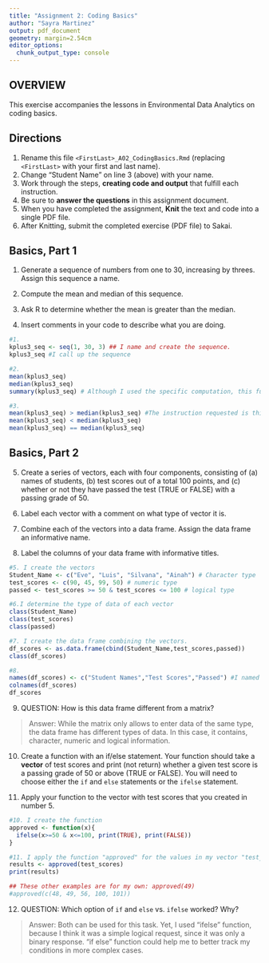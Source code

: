 ```yaml
---
title: "Assignment 2: Coding Basics"
author: "Sayra Martinez"
output: pdf_document
geometry: margin=2.54cm
editor_options: 
  chunk_output_type: console
---
```


## OVERVIEW

This exercise accompanies the lessons in Environmental Data Analytics on coding basics.

## Directions

1.  Rename this file `<FirstLast>_A02_CodingBasics.Rmd` (replacing `<FirstLast>` with your first and last name).
2.  Change "Student Name" on line 3 (above) with your name.
3.  Work through the steps, **creating code and output** that fulfill each instruction.
4.  Be sure to **answer the questions** in this assignment document.
5.  When you have completed the assignment, **Knit** the text and code into a single PDF file.
6.  After Knitting, submit the completed exercise (PDF file) to Sakai.

## Basics, Part 1

1.  Generate a sequence of numbers from one to 30, increasing by threes. Assign this sequence a name.

2.  Compute the mean and median of this sequence.

3.  Ask R to determine whether the mean is greater than the median.

4.  Insert comments in your code to describe what you are doing.

```r
#1. 
kplus3_seq <- seq(1, 30, 3) ## I name and create the sequence.
kplus3_seq #I call up the sequence

#2. 
mean(kplus3_seq)
median(kplus3_seq)
summary(kplus3_seq) # Although I used the specific computation, this function also returns the requested values.

#3.
mean(kplus3_seq) > median(kplus3_seq) #The instruction requested is this, but as it is false, below I also asked to determine if it's less or equal to the median.
mean(kplus3_seq) < median(kplus3_seq)
mean(kplus3_seq) == median(kplus3_seq)
```

## Basics, Part 2

5.  Create a series of vectors, each with four components, consisting of (a) names of students, (b) test scores out of a total 100 points, and (c) whether or not they have passed the test (TRUE or FALSE) with a passing grade of 50.

6.  Label each vector with a comment on what type of vector it is.

7.  Combine each of the vectors into a data frame. Assign the data frame an informative name.

8.  Label the columns of your data frame with informative titles.

```r
#5. I create the vectors
Student_Name <- c("Eve", "Luis", "Silvana", "Ainah") # Character type
test_scores <- c(90, 45, 99, 50) # numeric type
passed <- test_scores >= 50 & test_scores <= 100 # logical type

#6.I determine the type of data of each vector
class(Student_Name)
class(test_scores)
class(passed)

#7. I create the data frame combining the vectors.
df_scores <- as.data.frame(cbind(Student_Name,test_scores,passed))
class(df_scores)

#8.
names(df_scores) <- c("Student Names","Test Scores","Passed") #I named the columns
colnames(df_scores)
df_scores
```

9.  QUESTION: How is this data frame different from a matrix?

> Answer:
While the matrix only allows to enter data of the same type, the data frame has different types of data. In this case, it contains, character, numeric and logical information.

10. Create a function with an if/else statement. Your function should take a **vector** of test scores and print (not return) whether a given test score is a passing grade of 50 or above (TRUE or FALSE). You will need to choose either the `if` and `else` statements or the `ifelse` statement. 

11. Apply your function to the vector with test scores that you created in number 5.

```r
#10. I create the function
approved <- function(x){
  ifelse(x>=50 & x<=100, print(TRUE), print(FALSE))
}

#11. I apply the function "approved" for the values in my vector "test_scores"
results <- approved(test_scores)
print(results)

## These other examples are for my own: approved(49)
#approved(c(48, 49, 56, 100, 101))
```

12. QUESTION: Which option of `if` and `else` vs. `ifelse` worked? Why?

> Answer:
Both can be used for this task. Yet, I used "ifelse" function, because I think it was a simple logical request, since it was only a binary response. "if else" function could help me to better track my conditions in more complex cases.
